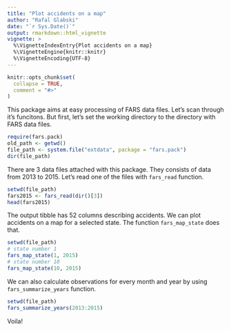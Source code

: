 ```yaml
---
title: "Plot accidents on a map"
author: "Rafal Glabski"
date: "`r Sys.Date()`"
output: rmarkdown::html_vignette
vignette: >
  %\VignetteIndexEntry{Plot accidents on a map}
  %\VignetteEngine{knitr::knitr}
  %\VignetteEncoding{UTF-8}
---
```


```r
knitr::opts_chunk$set(
  collapse = TRUE,
  comment = "#>"
)
```

This package aims at easy processing of FARS data files. Let's scan through it's funcitons. But first, let's set the working directory to the directory with FARS data files. 

```r
require(fars.pack)
old_path <- getwd()
file_path <- system.file("extdata", package = "fars.pack")
dir(file_path)
```

There are 3 data files attached with this package. They consists of data from 2013 to 2015. Let's read one of the files with `fars_read` function.

```r
setwd(file_path)
fars2015 <- fars_read(dir()[3])
head(fars2015)
```

The output tibble has 52 columns describing accidents. We can plot accidents on a map for a selected state. The function `fars_map_state` does that.

```r
setwd(file_path)
# state number 1
fars_map_state(1, 2015)
# state number 10
fars_map_state(10, 2015)
```

We can also calculate observations for every month and year by using `fars_summarize_years` function. 

```r
setwd(file_path)
fars_summarize_years(2013:2015)
```


Voila!
